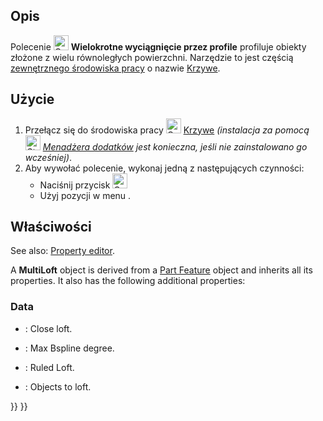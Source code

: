 <languages/>

{{Docnav/pl
|[[Curves_ReflectLines/pl|Linie odbicia]]
|[[Curves_BlendSurf2/pl|BlendSurface]]
|[[Curves_Workbench/pl|środowisko pracu Krzywe]]
|IconL=Curves_ReflectLines.svg
|IconR=Curves_BlendSurf2.svg
|IconC=Curves_workbench_icon.svg
}}

{{GuiCommand
|Name=Curves MultiLoft
|Name/pl=Krzywe: Wielokrotne wyciągnięcie przez profile
|MenuLocation=Surfaces → MultiLoft
|Workbenches=[[Curves_Workbench/pl|Krzywe]]
}}

<span id="Description"></span>
==Opis==

<div class="mw-translate-fuzzy">
Polecenie [[Image:Curves_MultiLoft.svg|24px]] '''Wielokrotne wyciągnięcie przez profile''' profiluje obiekty złożone z wielu równoległych powierzchni.
Narzędzie to jest częścią [[External_workbenches/pl|zewnętrznego środowiska pracy]] o nazwie [[Curves_Workbench/pl|Krzywe]].
</div>

<span id="Usage"></span>
==Użycie==

<div class="mw-translate-fuzzy">
# Przełącz się do środowiska pracy [[Image:Curves_workbench_icon.svg|24px]] [[Curves_Workbench/pl|Krzywe]] ''(instalacja za pomocą [[Image:Std_AddonMgr.svg|24px]] [[Std_AddonMgr/pl|Menadżera dodatków]] jest konieczna, jeśli nie zainstalowano go wcześniej)''.
# Aby wywołać polecenie, wykonaj jedną z następujących czynności:
#* Naciśnij przycisk [[Image:Curves_MultiLoft.svg|24px]]
#* Użyj pozycji w menu {{MenuCommand|Surfaces → MultiLoft}}.
</div>

<span id="Properties"></span>
==Właściwości==

<div lang="en" dir="ltr" class="mw-content-ltr">
See also: [[Property_editor|Property editor]].
</div>

<div lang="en" dir="ltr" class="mw-content-ltr">
A '''MultiLoft''' object is derived from a [[Part_Feature|Part Feature]] object and inherits all its properties. It also has the following additional properties:
</div>

<div lang="en" dir="ltr" class="mw-content-ltr">
===Data===
</div>

<div lang="en" dir="ltr" class="mw-content-ltr">
{{TitleProperty|Multiloft}}
</div>

<div lang="en" dir="ltr" class="mw-content-ltr">
* {{PropertyData|Closed|Bool}}: Close loft.
* {{PropertyData|MaxDegree|Integer}}: Max Bspline degree.
* {{PropertyData|Ruled|Bool}}: Ruled Loft.
* {{PropertyData|Sources|LinkList}}: Objects to loft.
</div>


{{Docnav/pl
|[[Curves_ReflectLines/pl|Linie odbicia]]
|[[Curves_BlendSurf2/pl|BlendSurface]]
|[[Curves_Workbench/pl|środowisko pracu Krzywe]]
|IconL=Curves_ReflectLines.svg
|IconR=Curves_BlendSurf2.svg
|IconC=Curves_workbench_icon.svg
}}

{{Curves Tools navi{{#translation:}}}}
{{Userdocnavi{{#translation:}}}}